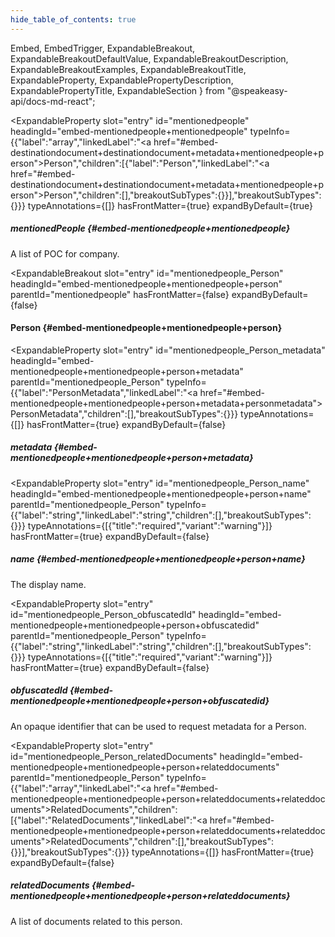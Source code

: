 ```yaml
---
hide_table_of_contents: true
---
```

  Embed,
  EmbedTrigger,
  ExpandableBreakout,
  ExpandableBreakoutDefaultValue,
  ExpandableBreakoutDescription,
  ExpandableBreakoutExamples,
  ExpandableBreakoutTitle,
  ExpandableProperty,
  ExpandablePropertyDescription,
  ExpandablePropertyTitle,
  ExpandableSection
} from "@speakeasy-api/docs-md-react";

<ExpandableSection>

<ExpandableProperty
  slot="entry"
  id="mentionedpeople"
  headingId="embed-mentionedpeople+mentionedpeople"
  typeInfo={{"label":"array","linkedLabel":"<a href=\"#embed-destinationdocument+destinationdocument+metadata+mentionedpeople+person\">Person</a>","children":[{"label":"Person","linkedLabel":"<a href=\"#embed-destinationdocument+destinationdocument+metadata+mentionedpeople+person\">Person</a>","children":[],"breakoutSubTypes":{}}],"breakoutSubTypes":{}}}
  typeAnnotations={[]}
  hasFrontMatter={true}
  expandByDefault={true}
>

<ExpandablePropertyTitle slot="title">

##### mentionedPeople \{#embed-mentionedpeople+mentionedpeople\}

</ExpandablePropertyTitle>

<ExpandablePropertyDescription slot="description">

A list of POC for company.

</ExpandablePropertyDescription>

</ExpandableProperty>

<ExpandableBreakout
  slot="entry"
  id="mentionedpeople_Person"
  headingId="embed-mentionedpeople+mentionedpeople+person"
  parentId="mentionedpeople"
  hasFrontMatter={false}
  expandByDefault={false}
>

<ExpandableBreakoutTitle slot="title">

#### Person \{#embed-mentionedpeople+mentionedpeople+person\}

</ExpandableBreakoutTitle>

<ExpandableBreakoutDescription slot="description">

</ExpandableBreakoutDescription>

<ExpandableBreakoutExamples slot="examples">

</ExpandableBreakoutExamples>

<ExpandableBreakoutDefaultValue slot="defaultValue">

</ExpandableBreakoutDefaultValue>

</ExpandableBreakout>

<ExpandableProperty
  slot="entry"
  id="mentionedpeople_Person_metadata"
  headingId="embed-mentionedpeople+mentionedpeople+person+metadata"
  parentId="mentionedpeople_Person"
  typeInfo={{"label":"PersonMetadata","linkedLabel":"<a href=\"#embed-mentionedpeople+mentionedpeople+person+metadata+personmetadata\">PersonMetadata</a>","children":[],"breakoutSubTypes":{}}}
  typeAnnotations={[]}
  hasFrontMatter={true}
  expandByDefault={false}
>

<ExpandablePropertyTitle slot="title">

##### metadata \{#embed-mentionedpeople+mentionedpeople+person+metadata\}

</ExpandablePropertyTitle>

<Embed slot="embed">

<EmbedTrigger slot="trigger" embedTitle="metadata" triggerText="View metadata details">

<Embedmetadata />

</EmbedTrigger>

</Embed>

</ExpandableProperty>

<ExpandableProperty
  slot="entry"
  id="mentionedpeople_Person_name"
  headingId="embed-mentionedpeople+mentionedpeople+person+name"
  parentId="mentionedpeople_Person"
  typeInfo={{"label":"string","linkedLabel":"string","children":[],"breakoutSubTypes":{}}}
  typeAnnotations={[{"title":"required","variant":"warning"}]}
  hasFrontMatter={true}
  expandByDefault={false}
>

<ExpandablePropertyTitle slot="title">

##### name \{#embed-mentionedpeople+mentionedpeople+person+name\}

</ExpandablePropertyTitle>

<ExpandablePropertyDescription slot="description">

The display name.

</ExpandablePropertyDescription>

</ExpandableProperty>

<ExpandableProperty
  slot="entry"
  id="mentionedpeople_Person_obfuscatedId"
  headingId="embed-mentionedpeople+mentionedpeople+person+obfuscatedid"
  parentId="mentionedpeople_Person"
  typeInfo={{"label":"string","linkedLabel":"string","children":[],"breakoutSubTypes":{}}}
  typeAnnotations={[{"title":"required","variant":"warning"}]}
  hasFrontMatter={true}
  expandByDefault={false}
>

<ExpandablePropertyTitle slot="title">

##### obfuscatedId \{#embed-mentionedpeople+mentionedpeople+person+obfuscatedid\}

</ExpandablePropertyTitle>

<ExpandablePropertyDescription slot="description">

An opaque identifier that can be used to request metadata for a Person.

</ExpandablePropertyDescription>

</ExpandableProperty>

<ExpandableProperty
  slot="entry"
  id="mentionedpeople_Person_relatedDocuments"
  headingId="embed-mentionedpeople+mentionedpeople+person+relateddocuments"
  parentId="mentionedpeople_Person"
  typeInfo={{"label":"array","linkedLabel":"<a href=\"#embed-mentionedpeople+mentionedpeople+person+relateddocuments+relateddocuments\">RelatedDocuments</a>","children":[{"label":"RelatedDocuments","linkedLabel":"<a href=\"#embed-mentionedpeople+mentionedpeople+person+relateddocuments+relateddocuments\">RelatedDocuments</a>","children":[],"breakoutSubTypes":{}}],"breakoutSubTypes":{}}}
  typeAnnotations={[]}
  hasFrontMatter={true}
  expandByDefault={false}
>

<ExpandablePropertyTitle slot="title">

##### relatedDocuments \{#embed-mentionedpeople+mentionedpeople+person+relateddocuments\}

</ExpandablePropertyTitle>

<ExpandablePropertyDescription slot="description">

A list of documents related to this person.

</ExpandablePropertyDescription>

</ExpandableProperty>

</ExpandableSection>